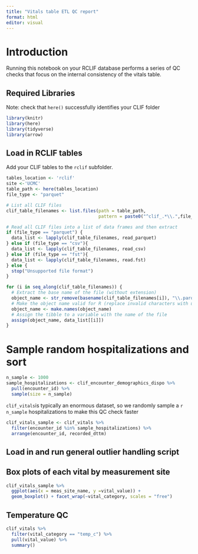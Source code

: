 ```yaml
---
title: "Vitals table ETL QC report"
format: html
editor: visual
---
```


# Introduction

Running this notebook on your RCLIF database performs a series of QC checks that focus on the internal consistency of the vitals table.

## Required Libraries

Note: check that `here()` successfully identifies your CLIF folder

```r
library(knitr)
library(here)
library(tidyverse)
library(arrow)
```

## Load in RCLIF tables

Add your CLIF tables to the `rclif` subfolder.

```r
tables_location <- 'rclif'
site <-'UCMC'
table_path <- here(tables_location)
file_type <- "parquet"
```

```r
# List all CLIF files
clif_table_filenames <- list.files(path = table_path, 
                                   pattern = paste0("^clif_.*\\.",file_type, "$"), full.names = TRUE)

# Read all CLIF files into a list of data frames and then extract
if (file_type == "parquet") {
  data_list <- lapply(clif_table_filenames, read_parquet)
} else if (file_type == "csv"){
  data_list <- lapply(clif_table_filenames, read_csv)
} else if (file_type == "fst"){
  data_list <- lapply(clif_table_filenames, read.fst)
} else {
  stop("Unsupported file format")
}

for (i in seq_along(clif_table_filenames)) {
  # Extract the base name of the file (without extension)
  object_name <- str_remove(basename(clif_table_filenames[i]), "\\.parquet$")
  # Make the object name valid for R (replace invalid characters with underscores)
  object_name <- make.names(object_name)
  # Assign the tibble to a variable with the name of the file
  assign(object_name, data_list[[i]])
}
```

# Sample random hospitalizations and sort


```r
n_sample <- 1000
sample_hospitalizations <- clif_encounter_demographics_dispo %>%
  pull(encounter_id) %>%
  sample(size = n_sample)

```
`clif_vitals`is typically an enormous dataset, so we randomly sample a `r n_sample` hospitalizations to make this QC check faster

```r
clif_vitals_sample <- clif_vitals %>% 
  filter(encounter_id %in% sample_hospitalizations) %>%
  arrange(encounter_id, recorded_dttm)

```

## Load in and run general outlier handling script

## Box plots of each vital by measurement site
```r
clif_vitals_sample %>%
  ggplot(aes(x = meas_site_name, y =vital_value)) +
  geom_boxplot() + facet_wrap(~vital_category, scales = "free")
```

## Temperature QC
```r
clif_vitals %>%
  filter(vital_category == "temp_c") %>%
  pull(vital_value) %>%
  summary()
```

